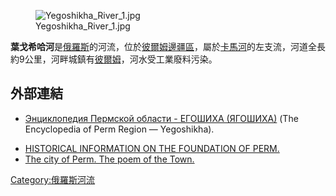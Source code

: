 [[Image:Yegoshikha_River_1.jpg|right]]

'''葉戈希哈河'''是[[俄羅斯|俄羅斯]]的河流，位於[[彼爾姆邊疆區|彼爾姆邊疆區]]，屬於[[卡馬河|卡馬河]]的左支流，河道全長約9公里，河畔城鎮有[[彼爾姆|彼爾姆]]，河水受工業廢料污染。

==外部連結==
* {{ru icon}} [https://web.archive.org/web/20070311171548/http://www.perm1.ru/run/Kl9HotDEux.html?scenary=fT4wgks29D&sdo=6pFmrlVsiS Энциклопедия Пермской области - ЕГОШИХА (ЯГОШИХА)] (The Encyclopedia of Perm Region — Yegoshikha).
* [https://archive.is/20000930060908/http://www.permonline.ru/english/perm/history.htm HISTORICAL INFORMATION ON THE FOUNDATION OF PERM.]
* [http://www.permian.ru/ The city of Perm. The poem of the Town.]

[[Category:俄羅斯河流|Category:俄羅斯河流]]

{{Russia-geo-stub}}